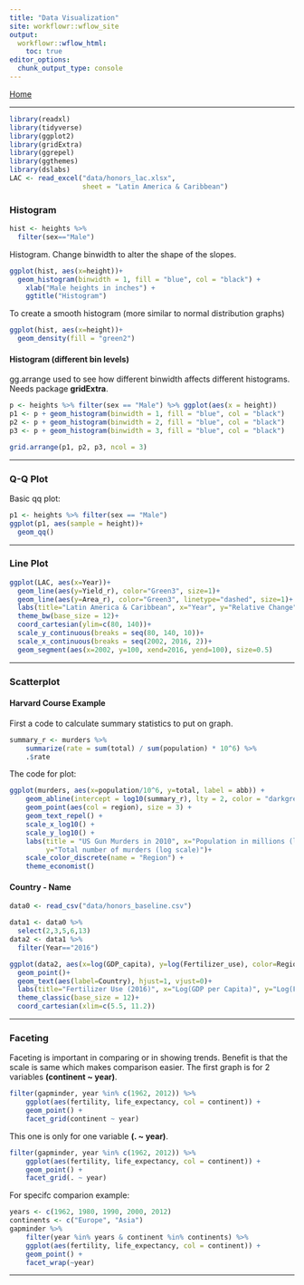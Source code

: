 ```yaml
---
title: "Data Visualization"
site: workflowr::wflow_site
output:
  workflowr::wflow_html:
    toc: true
editor_options:
  chunk_output_type: console
---
```


[Home](index.html)

***

```r
library(readxl)
library(tidyverse)
library(ggplot2)
library(gridExtra)
library(ggrepel)
library(ggthemes)
library(dslabs)
LAC <- read_excel("data/honors_lac.xlsx", 
                  sheet = "Latin America & Caribbean")
```

### Histogram
```r
hist <- heights %>% 
  filter(sex=="Male")
```
Histogram. Change binwidth to alter the shape of the slopes.
```r
ggplot(hist, aes(x=height))+
  geom_histogram(binwidth = 1, fill = "blue", col = "black") +
    xlab("Male heights in inches") +
    ggtitle("Histogram")
```
To create a smooth histogram (more similar to normal distribution graphs)
```r
ggplot(hist, aes(x=height))+
  geom_density(fill = "green2")
```
#### Histogram (different bin levels)
gg.arrange used to see how different binwidth affects different histograms. Needs package **gridExtra**.
```r
p <- heights %>% filter(sex == "Male") %>% ggplot(aes(x = height))
p1 <- p + geom_histogram(binwidth = 1, fill = "blue", col = "black")
p2 <- p + geom_histogram(binwidth = 2, fill = "blue", col = "black")
p3 <- p + geom_histogram(binwidth = 3, fill = "blue", col = "black")

grid.arrange(p1, p2, p3, ncol = 3)
```

***
### Q-Q Plot
Basic qq plot:
```r
p1 <- heights %>% filter(sex == "Male") 
ggplot(p1, aes(sample = height))+
  geom_qq()
```

***
### Line Plot 
```r
ggplot(LAC, aes(x=Year))+
  geom_line(aes(y=Yield_r), color="Green3", size=1)+
  geom_line(aes(y=Area_r), color="Green3", linetype="dashed", size=1)+
  labs(title="Latin America & Caribbean", x="Year", y="Relative Change")+
  theme_bw(base_size = 12)+
  coord_cartesian(ylim=c(80, 140))+
  scale_y_continuous(breaks = seq(80, 140, 10))+
  scale_x_continuous(breaks = seq(2002, 2016, 2))+
  geom_segment(aes(x=2002, y=100, xend=2016, yend=100), size=0.5)
```

***

### Scatterplot 
#### Harvard Course Example 
First a code to calculate summary statistics to put on graph.
```r
summary_r <- murders %>%
    summarize(rate = sum(total) / sum(population) * 10^6) %>%
    .$rate
```
The code for plot:
```r
ggplot(murders, aes(x=population/10^6, y=total, label = abb)) +
    geom_abline(intercept = log10(summary_r), lty = 2, color = "darkgrey") +
    geom_point(aes(col = region), size = 3) +
    geom_text_repel() +
    scale_x_log10() +
    scale_y_log10() +
    labs(title = "US Gun Murders in 2010", x="Population in millions (log scale)",
         y="Total number of murders (log scale)")+
    scale_color_discrete(name = "Region") +
    theme_economist()
```

#### Country - Name 
```r
data0 <- read_csv("data/honors_baseline.csv")

data1 <- data0 %>% 
  select(2,3,5,6,13)
data2 <- data1 %>%
  filter(Year=="2016")
```

```r
ggplot(data2, aes(x=log(GDP_capita), y=log(Fertilizer_use), color=Region))+
  geom_point()+
  geom_text(aes(label=Country), hjust=1, vjust=0)+
  labs(title="Fertilizer Use (2016)", x="Log(GDP per Capita)", y="Log(Fertilizer Use)")+
  theme_classic(base_size = 12)+
  coord_cartesian(xlim=c(5.5, 11.2))
```

***

### Faceting 
Faceting is important in comparing or in showing trends. Benefit is that the scale is same which makes comparison easier. The first graph is for 2 variables **(continent ~ year)**.
```r
filter(gapminder, year %in% c(1962, 2012)) %>%
    ggplot(aes(fertility, life_expectancy, col = continent)) +
    geom_point() +
    facet_grid(continent ~ year)
```
This one is only for one variable **(. ~ year)**.
```r
filter(gapminder, year %in% c(1962, 2012)) %>%
    ggplot(aes(fertility, life_expectancy, col = continent)) +
    geom_point() +
    facet_grid(. ~ year)
```
For specifc comparion example:
```r
years <- c(1962, 1980, 1990, 2000, 2012)
continents <- c("Europe", "Asia")
gapminder %>%
    filter(year %in% years & continent %in% continents) %>%
    ggplot(aes(fertility, life_expectancy, col = continent)) +
    geom_point() +
    facet_wrap(~year)
```
***



